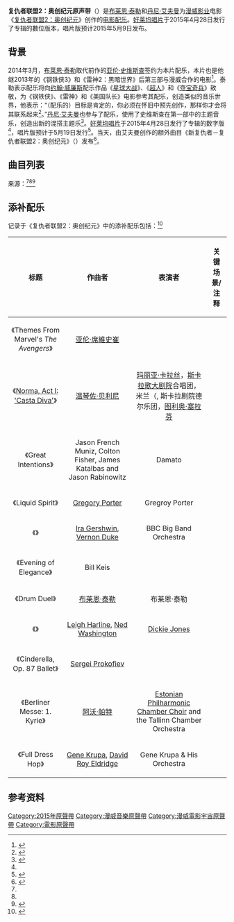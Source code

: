 {{Infobox album
| Name       = 复仇者联盟2：奥创纪元<br />（电影原声带）<br/>Marvel's Avengers: Age of Ultron<br />(Original Motion Picture Soundtrack)
| Type       = 电影配乐
| Artist     = {{flat list|*[[布莱恩·泰勒|布莱恩·泰勒]]
*[[丹尼·艾夫曼|丹尼·艾夫曼]]}}
| Cover      = Avengers Age of Ultron Sountrack.jpg
| Alt        = 
| Released   = {{Start date|2015|4|28}}
| Recorded   = [[阿比路录音室|阿比路录音室]]<br>[[Air_Studios|联合独立录音室]]
| Genre      = [[电影配乐|电影配乐]]
| Length     = 
| Label      = {{flat list|*[[好莱坞唱片|好莱坞唱片]]
*{{Le|漫威音乐|Marvel Music}}}}
| Producer   = 
| Last album = 
| This album = 
| Next album = 
| Misc       = {{Extra chronology
| Artist     = [[漫威电影宇宙系列电影|漫威电影宇宙系列电影]]原声带
| Type       = 原声带
| Last album = 《{{Le|银河护卫队 (原声带)|Guardians of the Galaxy (soundtrack)|银河护卫队}}》<br />(2014年)
| This album = 《'''复仇者联盟2：奥创纪元'''》<br />(2015年)
| Next album = 《蚁人》<br />(2015年)
}}
}}

'''复仇者联盟2：奥创纪元原声带'''（{{lang-en|Marvel's Avengers: Age of Ultron (Original Motion Picture Soundtrack)}}）是[[布莱恩·泰勒|布莱恩·泰勒]]和[[丹尼·艾夫曼|丹尼·艾夫曼]]为[[漫威影业|漫威影业]]电影《[[复仇者联盟2：奥创纪元|复仇者联盟2：奥创纪元]]》创作的[[电影配乐|电影配乐]]。[[好莱坞唱片|好莱坞唱片]]于2015年4月28日发行了专辑的數位版本，唱片版预计2015年5月9日发布。

== 背景 ==
2014年3月，[[布莱恩·泰勒|布莱恩·泰勒]]取代前作的[[亚伦·史维斯查|亚伦·史维斯查]]签约为本片配乐，本片也是他继2013年的《钢铁侠3》和《雷神2：黑暗世界》后第三部与漫威合作的电影<ref name="BrianTyler">{{cite web |url=http://filmmusicreporter.com/2014/03/19/brian-tyler-to-score-avengers-age-of-ultron/ |title=Brian Tyler to Score 'Avengers: Age of Ultron' |publisher=Film Music Reporter |date=2014-03-19 |accessdate=2015-05-02 |archivedate=2014-03-19 |archiveurl=https://www.webcitation.org/6OCPCNDPX?url=http://filmmusicreporter.com/2014/03/19/brian-tyler-to-score-avengers-age-of-ultron/ |deadurl=no }}</ref>。泰勒表示配乐将向[[约翰·威廉斯|约翰·威廉斯]]配乐作品《[[星球大战|星球大战]]》、《[[超人|超人]]》和《[[夺宝奇兵|夺宝奇兵]]》致敬，为《钢铁侠》、《雷神》和《美国队长》电影参考其配乐，创造类似的音乐世界，他表示：“（配乐的）目标是肯定的，你必须在怀旧中预先创作，那样你才会将其联系起来<ref name="TylerVariety">{{cite web |url=http://variety.com/2014/film/news/avengers-star-wars-superman-raiders-1201268736/ |title='Star Wars,’ ‘Superman’ Inspire New ‘Avengers’ Score |last=Graser |first=Marc |work=Variety |date=2014-07-24|accessdate=2015-05-02 |archiveurl=https://www.webcitation.org/6RJuQcKjo?url=http://variety.com/2014/film/news/avengers-star-wars-superman-raiders-1201268736/ |archivedate=2014-07-25 |deadurl=no }}</ref>。”[[丹尼·艾夫曼|丹尼·艾夫曼]]也参与了配乐，使用了史维斯查在第一部中的主题音乐，创造出新的混搭主题乐<ref name="Elfman2">{{cite av media |url=https://soundcloud.com/891-abc-adelaide/danny-elfman |title=891 ABC Adelaide Danny Elfman |author=891 ABC Adelaide |publisher=SoundCloud |date=2015-03-12 |accessdate=2015-05-02 |time=0:09:13 |archiveurl=https://www.webcitation.org/6WzuWDlOp?url=https://soundcloud.com/891-abc-adelaide/danny-elfman |archivedate=2015-03-13 |deadurl=yes }}</ref>。[[好莱坞唱片|好莱坞唱片]]于2015年4月28日发行了专辑的数字版<ref name="iTunes" />，唱片版预计于5月19日发行<ref name="Soundtrack">{{cite web |url=http://marvel.com/news/movies/24446/marvels_avengers_age_of_ultron_original_soundtrack_available_digitally_april_28 |title=Marvel's 'Avengers: Age of Ultron' Original Soundtrack Available Digitally April 28 |publisher=Marvel |date=2015-04-15 |accessdate=2015-05-02 |archivedate=2015-04-15 |archiveurl=https://www.webcitation.org/6XoTWv8hv?url=http://marvel.com/news/movies/24446/marvels_avengers_age_of_ultron_original_soundtrack_available_digitally_april_28 |deadurl=no }}</ref>。当天，由艾夫曼创作的额外曲目《新复仇者－复仇者联盟2：奥创纪元》（{{lang|En|New Avengers-Avengers:Age of Ultron}}）发布<ref name="Bonustrack">{{cite web |url=http://www.stitchkingdom.com/disney-marvels-avengers-age-ultron-soundtrack-secret-track-74950/ |title=Marvel’s ‘Avengers: Age of Ultron’ Soundtrack Secret Track |publisher=Stitch Kingdom |date=2015-04-16 |accessdate=2015-05-02 |archivedate=2015-04-16 |archiveurl=https://www.webcitation.org/6XqAnwcYn?url=http://www.stitchkingdom.com/disney-marvels-avengers-age-ultron-soundtrack-secret-track-74950/ |deadurl=no }}</ref>。

== 曲目列表 ==
{{Track listing
| collapsed       = 
| headline        = 
| extra_column    = 
| total_length    = 1:17:26

| all_writing     = 
| all_lyrics      = 
| all_music       =

| title1          =  Avengers: Age of Ultron Title
| note1           = 
| writer1         = 
| lyrics1         = 
| music1          = 布莱恩·泰勒
| extra1          = 
| length1         = 0:43

| title2          = Heroes
| note2           = 在影片中未出现
| writer2         = 
| lyrics2         = 
| music2          = 丹尼·叶夫曼
| extra2          = 
| length2         = 2:07

| title3          = Rise Together
| note3           = 
| writer3         = 
| lyrics3         = 
| music3          = 布莱恩·泰勒
| extra3          = 
| length3         = 2:23

| title4          = Breaking and Entering
| note4           = 
| writer4         = 
| lyrics4         = 
| music4          = 布莱恩·泰勒
| extra4          = 
| length4         = 3:04

| title5          = It Begins
| note5           = 
| writer5         = 
| lyrics5         = 
| music5          = 丹尼·叶夫曼
| extra5          = 
| length5         = 2:42

| title6          = Birth of Ultron
| note6           = 
| writer6         = 
| lyrics6         = 
| music6          = 布莱恩·泰勒
| extra6          = 
| length6         = 3:05

| title7          = Ultron-Twins
| note7           = 
| writer7         = 
| lyrics7         = 
| music7          =丹尼·叶夫曼
| extra7          = 
| length7         = 4:13

| title8          = Hulkbuster
| note8           = 
| writer8         = 
| lyrics8         = 
| music8          =布莱恩·泰勒
| extra8          = 
| length8         = 4:32

| title9          = Can You Stop This Thing?
| note9           = 
| writer9         = 
| lyrics9         = 
| music9          = 丹尼·叶夫曼
| extra9          = 
| length9         = 1:03

| title10          = Sacrifice
| note10           = 
| writer10         = 
| lyrics10         = 
| music10          = 布莱恩·泰勒
| extra10          = 
| length10         = 2:42

| title11          = Farmhouse
| note11           = 
| writer11         = 
| lyrics11         = 
| music11          = 丹尼·叶夫曼
| extra11          = 
| length11         = 4:02

| title12          = The Vault
| note12           = 
| writer12         = 
| lyrics12         = 
| music12          = 布莱恩·泰勒
| extra12          = 
| length12         = 2:58

| title13          = The Mission
| note13           = 
| writer13         = 
| lyrics13         = 
| music13          =布莱恩·泰勒
| extra13          = 
| length13         = 2:48

| title14          = Seoul Searching
| note14           = 
| writer14         = 
| lyrics14         = 
| music14          = 布莱恩·泰勒
| extra14          = 
| length14         = 2:48

| title15          = Inevitability-One Good Eye
| note15           = not featured in film 
| writer15         = 
| lyrics15         = 
| music15          = 丹尼·叶夫曼
| extra15          = 
| length15         = 5:07

| title16          = Ultron Wakes
| note16           = 
| writer16         = 
| lyrics16         = 
| music16          = 丹尼·叶夫曼
| extra16          = 
| length16         = 1:43

| title17          = Vision
| note17           = 
| writer17         = 
| lyrics17         = 
| music17          = 布莱恩·泰勒
| extra17          = 
| length17         = 3:47

| title18          = The Battle
| note18           = 
| writer18         = 
| lyrics18         = 
| music18          = 布莱恩·泰勒
| extra18          = 
| length18         = 4:24

| title19          = Wish You Were Here
| note19           = 
| writer19         = 
| lyrics19         = 
| music19          = 布莱恩·泰勒
| extra19          = 
| length19         = 1:36

| title20          = The Farm
| note20           = 
| writer20         = 
| lyrics20         = 
| music20          = 丹尼·叶夫曼
| extra20          = 
| length20         = 1:14

| title21          = Darkest of Intentions
| note21           = 
| writer21         = 
| lyrics21         = 
| music21          = 布莱恩·泰勒
| extra21          = 
| length21         = 2:26

| title22          = Fighting Back
| note22           = 
| writer22         = 
| lyrics22         = 
| music22          = 布莱恩·泰勒
| extra22          = 
| length22         = 2:33

| title23          = Avengers Unite
| note23           = 
| writer23         = 
| lyrics23         = 
| music23          = 丹尼·叶夫曼
| extra23          = 
| length23         = 1:08

| title24          = Keys to the Past
| note24           = 
| writer24         = 
| lyrics24         = 
| music24          = 布莱恩·泰勒
| extra24          = 
| length24         = 1:48

| title25          = Uprising
| note25           = 
| writer25         = 
| lyrics25         = 
| music25          = 布莱恩·泰勒
| extra25          = 
| length25         = 2:32

| title26          = Outlook
| note26           = 
| writer26         = 
| lyrics26         = 
| music26          = 布莱恩·泰勒
| extra26          = 
| length26         = 2:38

| title27          = The Last One
| note27           = 
| writer27         = 
| lyrics27         = 
| music27          =布莱恩·泰勒
| extra27          = 
| length27         = 2:14

| title28          = Nothing Lasts Forever
| note28           = 
| writer28         = 
| lyrics28         = 
| music28          = 丹尼·叶夫曼
| extra28          = 
| length28         = 1:57

| title29          = New Avengers - Avengers: Age of Ultron
| note29           = 
| writer29         = 
| lyrics29         = 
| music29          = 丹尼·叶夫曼
| extra29          = 
| length29         = 3:09
}}
来源：<ref name="Soundtrack" /><ref name="Bonustrack" /><ref name="iTunes">{{cite web|title=iTunes - Music - Avengers: Age of Ultron (Original Motion Picture Soundtrack)|url=https://itunes.apple.com/us/album/avengers-age-ultron-original/id985170816|publisher=[[iTunes_Store|iTunes Store]]|accessdate=2015-05-02}}</ref>


==添补配乐==
记录于《复仇者联盟2：奥创纪元》中的添补配乐包括：<ref name="SongCredits">{{cite web|title=The Avengers: Age of Ultron - Song Credits|url=http://www.soundtrack.net/movie/the-avengers-age-of-ultron/|website=Soundtrack.Net|accessdate=2015-05-02|archive-date=2020-06-12|archive-url=https://web.archive.org/web/20200612070802/https://www.soundtrack.net/movie/the-avengers-age-of-ultron/|dead-url=no}}</ref>


{| class="wikitable"
|-
!align="center"|标题
!align="center"|作曲者
!align="center"|表演者
!align="center"|关键场景/注释
|-
| 《Themes From Marvel's ''The Avengers''》 
| [[亚伦·席維史崔|亚伦·席維史崔]]
|
|
|-
| 《[[诺尔玛|Norma, Act I: 'Casta Diva']]》
| [[温琴佐·贝利尼|温琴佐·贝利尼]]
| [[玛丽亚·卡拉丝|玛丽亚·卡拉丝]]，[[斯卡拉歌大剧院|斯卡拉歌大剧院]]合唱团，米兰（{{Lang|en|Milano}}, 斯卡拉剧院德尔乐团，[[图利奥·塞拉芬|图利奥·塞拉芬]]
|
|-
| 《Great Intentions》
| Jason French Muniz, Colton Fisher, James Katalbas and Jason Rabinowitz
| Damato
|
|-
| 《Liquid Spirit》
| [[Gregory_Porter|Gregory Porter]]
| Gregroy Porter
|
|-
| 《{{le|I Can't Get Started|I Can't Get Started}}》
| [[Ira_Gershwin|Ira Gershwin]], [[Vernon_Duke|Vernon Duke]]
| BBC Big Band Orchestra
|
|-
|  《Evening of Elegance》
| Bill Keis
|
|
|-
| 《Drum Duel》
| [[布莱恩·泰勒|布莱恩·泰勒]]
| 布莱恩·泰勒
|
|-
| 《{{le|I've Got No Strings|I've Got No Strings}}》
| [[Leigh_Harline|Leigh Harline]], [[Ned_Washington|Ned Washington]]
| [[Dick_Jones_(actor)|Dickie Jones]]
|
|-
| 《Cinderella, Op. 87 Ballet》
| [[Sergei_Prokofiev|Sergei Prokofiev]]
|
|
|-
| 《Berliner Messe: 1. Kyrie》
| [[阿沃·帕特|阿沃·帕特]]
| [[Estonian_Philharmonic_Chamber_Choir|Estonian Philharmonic Chamber Choir]] and the Tallinn Chamber Orchestra
|
|-
| 《Full Dress Hop》
| [[Gene_Krupa|Gene Krupa]], [[Roy_Eldridge|David Roy Eldridge]]
| Gene Krupa & His Orchestra
|
|}

== 参考资料 ==
{{reflist|2}}

{{复仇者}}
{{漫威电影宇宙|selected=Music}}

{{DEFAULTSORT:Avengers, Age of Ultron}}
[[Category:2015年原聲帶|Category:2015年原聲帶]]
[[Category:漫威音樂原聲帶|Category:漫威音樂原聲帶]]
[[Category:漫威電影宇宙原聲帶|Category:漫威電影宇宙原聲帶]]
[[Category:電影原聲帶|Category:電影原聲帶]]